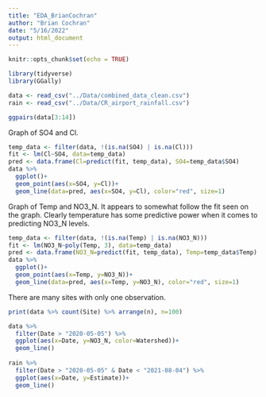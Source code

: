 ```yaml
---
title: "EDA_BrianCochran"
author: "Brian Cochran"
date: "5/16/2022"
output: html_document
---
```


```r
knitr::opts_chunk$set(echo = TRUE)

library(tidyverse)
library(GGally)
```


``` r
data <- read_csv("../Data/combined_data_clean.csv")
rain <- read_csv("../Data/CR_airport_rainfall.csv")
```


``` r
ggpairs(data[3:14])
```

Graph of SO4 and Cl.
``` r
temp_data <- filter(data, !(is.na(SO4) | is.na(Cl)))
fit <- lm(Cl~SO4, data=temp_data)
pred <- data.frame(Cl=predict(fit, temp_data), SO4=temp_data$SO4)
data %>%
  ggplot()+
  geom_point(aes(x=SO4, y=Cl))+
  geom_line(data=pred, aes(x=SO4, y=Cl), color="red", size=1)
```

Graph of Temp and NO3_N. It appears to somewhat follow the fit seen on the graph. Clearly temperature has some predictive power when it comes to predicting NO3_N levels.
``` r
temp_data <- filter(data, !(is.na(Temp) | is.na(NO3_N)))
fit <- lm(NO3_N~poly(Temp, 3), data=temp_data)
pred <- data.frame(NO3_N=predict(fit, temp_data), Temp=temp_data$Temp)
data %>%
  ggplot()+
  geom_point(aes(x=Temp, y=NO3_N))+
  geom_line(data=pred, aes(x=Temp, y=NO3_N), color="red", size=1)
```



There are many sites with only one observation.
``` r
print(data %>% count(Site) %>% arrange(n), n=100)
```


``` r
data %>%
  filter(Date > "2020-05-05") %>%
  ggplot(aes(x=Date, y=NO3_N, color=Watershed))+
  geom_line()
  
rain %>%
  filter(Date > "2020-05-05" & Date < "2021-08-04") %>%
  ggplot(aes(x=Date, y=Estimate))+
  geom_line()
```
